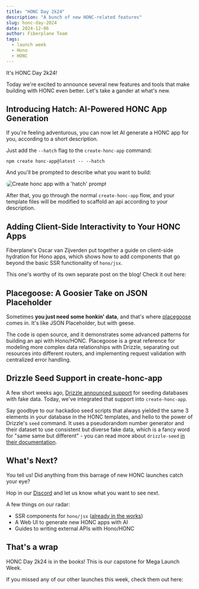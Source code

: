 ```yaml
---
title: "HONC Day 2k24"
description: "A bunch of new HONC-related features"
slug: honc-day-2024
date: 2024-12-06
author: Fiberplane Team
tags:
  - launch week
  - Hono
  - HONC
---
```



It's HONC Day 2k24! 

Today we're excited to announce several new features and tools that make building with HONC even better.
Let's take a gander at what's new.

## Introducing Hatch: AI-Powered HONC App Generation

If you're feeling adventurous, you can now let AI generate a HONC app for you, according to a short description.

Just add the `--hatch` flag to the `create-honc-app` command:

```shell
npm create honc-app@latest -- --hatch
```

And you'll be prompted to describe what you want to build:

<Image
  width={400}
  src={hatchExample}
  alt="Create honc app with a 'hatch' prompt"
  style="border-radius: 10px;"
/>

After that, you go through the normal `create-honc-app` flow, 
and your template files will be modified to scaffold an api according to your description.

## Adding Client-Side Interactivity to Your HONC Apps

Fiberplane's Oscar van Zijverden put together a guide on client-side hydration for Hono apps, which shows how to add components that go beyond the basic SSR functionality of `hono/jsx`.

This one's worthy of its own separate post on the blog! Check it out here:

<LinkCard
  title="Step-by-step guide: Adding client-side logic to your Hono app"
  description="A minimal setup for client-side hydration in Hono apps."
  href="/blog/client-side-guide"
/>


## Placegoose: A Goosier Take on JSON Placeholder

Sometimes **you just need some honkin' data**, and that's where [placegoose](https://placegoose.fp.dev/) comes in. It's like JSON Placeholder, but with geese.

The code is open source, and it demonstrates some advanced patterns for building an api with Hono/HONC.
Placegoose is a great reference for modeling more complex data relationships with Drizzle, separating out resources into different routers, and 
implementing request validation with centralized error handling.

<LinkCard
  title="Check out the Placegoose Code"
  description="Placegoose is a good reference app for more advanced patterns in Hono."
  href="https://github.com/fiberplane/create-honc-app/tree/9b14422df4907acc2b7a90171f38f122ff58d113/examples/placegoose"
/>

## Drizzle Seed Support in create-honc-app

A few short weeks ago, [Drizzle announced support](https://x.com/DrizzleORM/status/1859932421514576210) for seeding databases with fake data. 
Today, we've integrated that support into `create-honc-app`.

Say goodbye to our hackadoo seed scripts that always yielded the same 3 elements in your database in the HONC templates, and hello to the power of Drizzle's `seed` command. It uses a pseudorandom number generator and their dataset to use consistent but diverse fake data, which is a fancy word for "same same but different" - you can read more about `drizzle-seed` [in their documentation](https://orm.drizzle.team/docs/seed-overview#drizzle-seed).


## What's Next?

You tell us! Did anything from this barrage of new HONC launches catch your eye?

Hop in our [Discord](https://discord.gg/cqdY6SpfVR) and let us know what you want to see next.

A few things on our radar:

- SSR components for `hono/jsx` ([already in the works](https://github.com/fiberplane/create-honc-app/tree/9b14422df4907acc2b7a90171f38f122ff58d113/ascuii))
- A Web UI to generate new HONC apps with AI
- Guides to writing external APIs with Hono/HONC


## That's a wrap

HONC Day 2k24 is in the books! This is our capstone for Mega Launch Week.

If you missed any of our other launches this week, check them out here:

<LinkCard
  title="🚀 Mega Launch Week"
  description="Check out all the new features and updates from Fiberplane's mega launch week"
  href="/blog/mega-launch-week-2024"
/>
